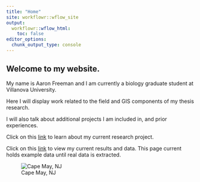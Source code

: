 ```yaml
---
title: "Home"
site: workflowr::wflow_site
output:
  workflowr::wflow_html:
    toc: false
editor_options:
  chunk_output_type: console
---
```


## Welcome to my website.

My name is Aaron Freeman and I am currently a biology graduate student at Villanova University.

Here I will display work related to the field and GIS components of my thesis research. 

I will also talk about additional projects I am included in, and prior experiences.



Click on this [link](about.html) to learn about my current research project.

Click on this [link](first-analysis.html) to view my current results and data. This page current holds example data until real data is extracted.

![Cape May, NJ](aaronboat.JPG)
